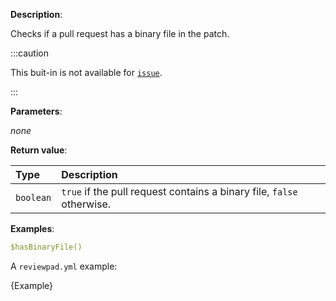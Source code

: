 
**Description**:

Checks if a pull request has a binary file in the patch.


:::caution

This buit-in is not available for [`issue`](/guides/syntax#workflow).

:::

**Parameters**:

_none_

**Return value**:

| Type      | Description                                                           |
| :-------- | :-------------------------------------------------------------------- |
| `boolean` | `true` if the pull request contains a binary file, `false` otherwise. |

**Examples**:

```yml
$hasBinaryFile()
```

A `reviewpad.yml` example:

<CodeBlock language="yml" title="reviewpad.yml">{Example}</CodeBlock>
